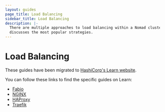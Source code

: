 ```yaml
---
layout: guides
page_title: Load Balancing
sidebar_title: Load Balancing
description: |-
  There are multiple approaches to load balancing within a Nomad cluster. This
  discusses the most popular strategies.
---
```


# Load Balancing

These guides have been migrated to [HashiCorp's Learn website].

You can follow these links to find the specific guides on Learn:

- [Fabio](https://learn.hashicorp.com/nomad/load-balancing/fabio)
- [NGINX](https://learn.hashicorp.com/nomad/load-balancing/nginx)
- [HAProxy](https://learn.hashicorp.com/nomad/load-balancing/haproxy)
- [Traefik](https://learn.hashicorp.com/nomad/load-balancing/traefik)

[hashicorp's learn website]: https://learn.hashicorp.com/nomad?track=load-balancing#load-balancing
